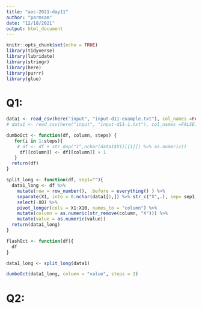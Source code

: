 ```yaml
---
title: "aoc-2021-day11"
author: "parmsam"
date: "12/18/2021"
output: html_document
---
```


```r
knitr::opts_chunk$set(echo = TRUE)
library(tidyverse)
library(lubridate)
library(stringr)
library(here)
library(purrr)
library(glue)
```

# Q1: 
```r
data1 <- read_csv(here("input", "input-d11-example.txt"), col_names =FALSE)
# data1 <- read_csv(here("input", "input-d11-1.txt"), col_names =FALSE)

dumboOct <- function(df, column, steps) {
   for(i in 1:steps){
    # df <- df + str_dup("1",nchar(data1$X1)[[1]]) %>% as.numeric()
     df[[column]] <- df[[column]] + 1
   }
  return(df)
}

split_long <- function(df, sep1=""){
  data1_long <- df %>% 
    mutate(row = row_number(), .before = everything() ) %>% 
    separate(X1, into = 0:nchar(data1[1,]) %>% str_c("X",.), sep= sep1) %>% 
    select(-X0) %>% 
    pivot_longer(cols = X1:X10, names_to = "column") %>%
    mutate(column = as.numeric(str_remove(column, "X"))) %>%
    mutate(value = as.numeric(value))
  return(data1_long)
}

flashOct <- function(df){
  df 
}

data1_long <- split_long(data1)

dumboOct(data1_long, column = "value", steps = 2)
```
# Q2: 
```r

  
```

